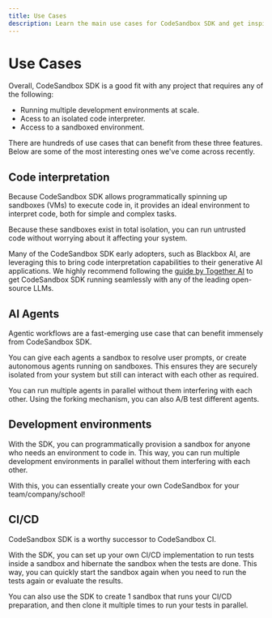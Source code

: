 ```yaml
---
title: Use Cases
description: Learn the main use cases for CodeSandbox SDK and get inspired to build the next big thing.
---
```


# Use Cases

Overall, CodeSandbox SDK is a good fit with any project that requires any of the following:

- Running multiple development environments at scale.
- Acess to an isolated code interpreter.
- Access to a sandboxed environment.

There are hundreds of use cases that can benefit from these three features. Below are some of the most interesting ones we've come across recently.

## Code interpretation

Because CodeSandbox SDK allows programmatically spinning up sandboxes (VMs) to execute code in, it provides an ideal environment to interpret code, both for simple and complex tasks.

Because these sandboxes exist in total isolation, you can run untrusted code without worrying about it affecting your system.

Many of the CodeSandbox SDK early adopters, such as Blackbox AI, are leveraging this to bring code interpretation capabilities to their generative AI applications. We highly recommend following the [guide by Together AI](https://docs.together.ai/docs/introduction) to get CodeSandbox SDK running seamlessly with any of the leading open-source LLMs.

## AI Agents

Agentic workflows are a fast-emerging use case that can benefit immensely from CodeSandbox SDK.

You can give each agents a sandbox to resolve user prompts, or create autonomous agents running on sandboxes. This ensures they are securely isolated from your system but still can interact with each other as required.

You can run multiple agents in parallel without them interfering with each other. Using the forking mechanism, you can also A/B test different agents.

## Development environments

With the SDK, you can programmatically provision a sandbox for anyone who needs an environment to code in. This way, you can run multiple development environments in parallel without them interfering with each other.

With this, you can essentially create your own CodeSandbox for your team/company/school!

## CI/CD

CodeSandbox SDK is a worthy successor to CodeSandbox CI.

With the SDK, you can set up your own CI/CD implementation to run tests inside a sandbox and hibernate the sandbox when the tests are done. This way, you can quickly start the sandbox again when you need to run the tests again or evaluate the results.

You can also use the SDK to create 1 sandbox that runs your CI/CD preparation, and then clone it multiple times to run your tests in parallel.
